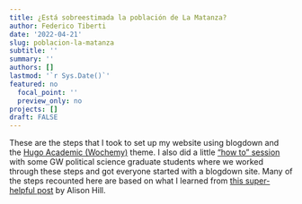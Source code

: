 ```yaml
---
title: ¿Está sobreestimada la población de La Matanza?
author: Federico Tiberti
date: '2022-04-21'
slug: poblacion-la-matanza
subtitle: ''
summary: ''
authors: []
lastmod: '`r Sys.Date()`' 
featured: no
  focal_point: ''
  preview_only: no
projects: []
draft: FALSE
---
```


These are the steps that I took to set up my website using blogdown and the [Hugo Academic (Wochemy)](https://wowchemy.com/) theme. I also did a little ["how to" session](https://www.youtube.com/watch?v=BHpkLJieXPE) with some GW political science graduate students where we worked through these steps and got everyone started with a blogdown site. Many of the steps recounted here are based on what I learned from [this super-helpful post](https://alison.rbind.io/blog/2020-12-new-year-new-blogdown/) by Alison Hill. 

